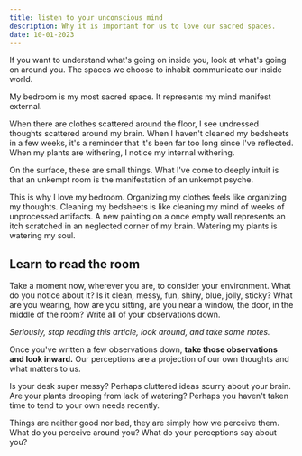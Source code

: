 ```yaml
---
title: listen to your unconscious mind
description: Why it is important for us to love our sacred spaces.
date: 10-01-2023
---
```


If you want to understand what's going on inside you, look at what's going on around you.
The spaces we choose to inhabit communicate our inside world.

My bedroom is my most sacred space.
It represents my mind manifest external.

When there are clothes scattered around the floor, I see undressed thoughts scattered around my brain.
When I haven't cleaned my bedsheets in a few weeks, it's a reminder that it's been far too long since I've reflected.
When my plants are withering, I notice my internal withering.

On the surface, these are small things.
What I've come to deeply intuit is that an unkempt room is the manifestation of an unkempt psyche.

This is why I love my bedroom.
Organizing my clothes feels like organizing my thoughts.
Cleaning my bedsheets is like cleaning my mind of weeks of unprocessed artifacts.
A new painting on a once empty wall represents an itch scratched in an neglected corner of my brain.
Watering my plants is watering my soul.

## Learn to read the room

Take a moment now, wherever you are, to consider your environment.
What do you notice about it?
Is it clean, messy, fun, shiny, blue, jolly, sticky?
What are you wearing, how are you sitting, are you near a window, the door, in the middle of the room?
Write all of your observations down.

_Seriously, stop reading this article, look around, and take some notes._

Once you've written a few observations down, **take those observations and look inward.**
Our perceptions are a projection of our own thoughts and what matters to us.

Is your desk super messy?
Perhaps cluttered ideas scurry about your brain.
Are your plants drooping from lack of watering?
Perhaps you haven't taken time to tend to your own needs recently.

Things are neither good nor bad, they are simply how we perceive them.
What do you perceive around you?
What do your perceptions say about you?